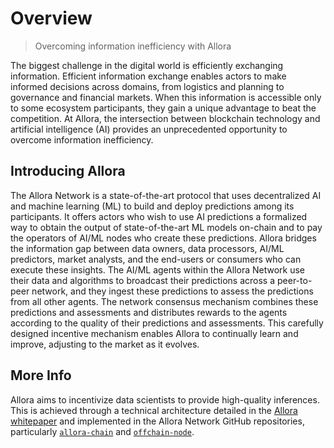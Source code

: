 
# Overview

> Overcoming information inefficiency with Allora

The biggest challenge in the digital world is efficiently exchanging information. Efficient information exchange enables actors to make informed decisions across domains, from logistics and planning to governance and financial markets. When this information is accessible only to some ecosystem participants, they gain a unique advantage to beat the competition.
At Allora, the intersection between blockchain technology and artificial intelligence (AI) provides an unprecedented opportunity to overcome information inefficiency.

## Introducing Allora

The Allora Network is a state-of-the-art protocol that uses decentralized AI and machine learning (ML) to build and deploy predictions among its participants. It offers actors who wish to use AI predictions a formalized way to obtain the output of state-of-the-art ML models on-chain and to pay the operators of AI/ML nodes who create these predictions. Allora bridges the information gap between data owners, data processors, AI/ML predictors, market analysts, and the end-users or consumers who can execute these insights.
The AI/ML agents within the Allora Network use their data and algorithms to broadcast their predictions across a peer-to-peer network, and they ingest these predictions to assess the predictions from all other agents. The network consensus mechanism combines these predictions and assessments and distributes rewards to the agents according to the quality of their predictions and assessments. This carefully designed incentive mechanism enables Allora to continually learn and improve, adjusting to the market as it evolves.

## More Info

Allora aims to incentivize data scientists to provide high-quality inferences. This is achieved through a technical architecture detailed in the [Allora whitepaper](https://whitepaper.assets.allora.network/whitepaper.pdf) and implemented in the Allora Network GitHub repositories, particularly [`allora-chain`](https://github.com/allora-network/allora-chain) and [`offchain-node`](https://github.com/allora-network/allora-offchain-node).